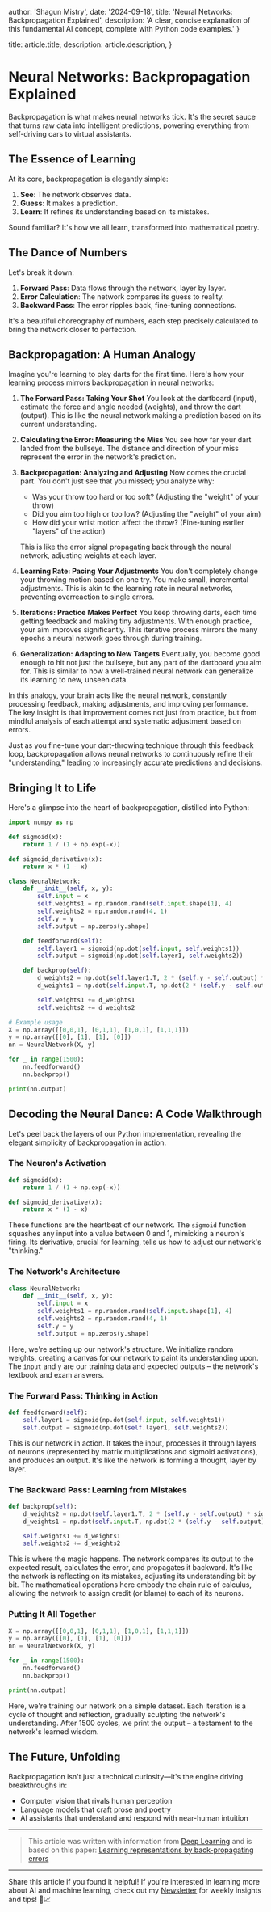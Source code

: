 
  author: 'Shagun Mistry',
  date: '2024-09-18',
  title:
    'Neural Networks: Backpropagation Explained',
  description: 'A clear, concise explanation of this fundamental AI concept, complete with Python code examples.'
}

  title: article.title,
  description: article.description,
}


# Neural Networks: Backpropagation Explained

Backpropagation is what makes neural networks tick. It's the secret sauce that turns raw data into intelligent predictions, powering everything from self-driving cars to virtual assistants.

## The Essence of Learning

At its core, backpropagation is elegantly simple:

1. **See**: The network observes data.
2. **Guess**: It makes a prediction.
3. **Learn**: It refines its understanding based on its mistakes.

Sound familiar? It's how we all learn, transformed into mathematical poetry.

## The Dance of Numbers

Let's break it down:

1. **Forward Pass**: Data flows through the network, layer by layer.
2. **Error Calculation**: The network compares its guess to reality.
3. **Backward Pass**: The error ripples back, fine-tuning connections.

It's a beautiful choreography of numbers, each step precisely calculated to bring the network closer to perfection.

## Backpropagation: A Human Analogy

Imagine you're learning to play darts for the first time. Here's how your learning process mirrors backpropagation in neural networks:

1. **The Forward Pass: Taking Your Shot**
   You look at the dartboard (input), estimate the force and angle needed (weights), and throw the dart (output). This is like the neural network making a prediction based on its current understanding.

2. **Calculating the Error: Measuring the Miss**
   You see how far your dart landed from the bullseye. The distance and direction of your miss represent the error in the network's prediction.

3. **Backpropagation: Analyzing and Adjusting**
   Now comes the crucial part. You don't just see that you missed; you analyze why:
   - Was your throw too hard or too soft? (Adjusting the "weight" of your throw)
   - Did you aim too high or too low? (Adjusting the "weight" of your aim)
   - How did your wrist motion affect the throw? (Fine-tuning earlier "layers" of the action)

   This is like the error signal propagating back through the neural network, adjusting weights at each layer.

4. **Learning Rate: Pacing Your Adjustments**
   You don't completely change your throwing motion based on one try. You make small, incremental adjustments. This is akin to the learning rate in neural networks, preventing overreaction to single errors.

5. **Iterations: Practice Makes Perfect**
   You keep throwing darts, each time getting feedback and making tiny adjustments. With enough practice, your aim improves significantly. This iterative process mirrors the many epochs a neural network goes through during training.

6. **Generalization: Adapting to New Targets**
   Eventually, you become good enough to hit not just the bullseye, but any part of the dartboard you aim for. This is similar to how a well-trained neural network can generalize its learning to new, unseen data.

In this analogy, your brain acts like the neural network, constantly processing feedback, making adjustments, and improving performance. The key insight is that improvement comes not just from practice, but from mindful analysis of each attempt and systematic adjustment based on errors.

Just as you fine-tune your dart-throwing technique through this feedback loop, backpropagation allows neural networks to continuously refine their "understanding," leading to increasingly accurate predictions and decisions.


## Bringing It to Life

Here's a glimpse into the heart of backpropagation, distilled into Python:

```python
import numpy as np

def sigmoid(x):
    return 1 / (1 + np.exp(-x))

def sigmoid_derivative(x):
    return x * (1 - x)

class NeuralNetwork:
    def __init__(self, x, y):
        self.input = x
        self.weights1 = np.random.rand(self.input.shape[1], 4)
        self.weights2 = np.random.rand(4, 1)
        self.y = y
        self.output = np.zeros(y.shape)

    def feedforward(self):
        self.layer1 = sigmoid(np.dot(self.input, self.weights1))
        self.output = sigmoid(np.dot(self.layer1, self.weights2))

    def backprop(self):
        d_weights2 = np.dot(self.layer1.T, 2 * (self.y - self.output) * sigmoid_derivative(self.output))
        d_weights1 = np.dot(self.input.T, np.dot(2 * (self.y - self.output) * sigmoid_derivative(self.output), self.weights2.T) * sigmoid_derivative(self.layer1))

        self.weights1 += d_weights1
        self.weights2 += d_weights2

# Example usage
X = np.array([[0,0,1], [0,1,1], [1,0,1], [1,1,1]])
y = np.array([[0], [1], [1], [0]])
nn = NeuralNetwork(X, y)

for _ in range(1500):
    nn.feedforward()
    nn.backprop()

print(nn.output)
```

## Decoding the Neural Dance: A Code Walkthrough

Let's peel back the layers of our Python implementation, revealing the elegant simplicity of backpropagation in action.

### The Neuron's Activation

```python
def sigmoid(x):
    return 1 / (1 + np.exp(-x))

def sigmoid_derivative(x):
    return x * (1 - x)
```

These functions are the heartbeat of our network. The `sigmoid` function squashes any input into a value between 0 and 1, mimicking a neuron's firing. Its derivative, crucial for learning, tells us how to adjust our network's "thinking."

### The Network's Architecture

```python
class NeuralNetwork:
    def __init__(self, x, y):
        self.input = x
        self.weights1 = np.random.rand(self.input.shape[1], 4)
        self.weights2 = np.random.rand(4, 1)
        self.y = y
        self.output = np.zeros(y.shape)
```

Here, we're setting up our network's structure. We initialize random weights, creating a canvas for our network to paint its understanding upon. The `input` and `y` are our training data and expected outputs – the network's textbook and exam answers.

### The Forward Pass: Thinking in Action

```python
def feedforward(self):
    self.layer1 = sigmoid(np.dot(self.input, self.weights1))
    self.output = sigmoid(np.dot(self.layer1, self.weights2))
```

This is our network in action. It takes the input, processes it through layers of neurons (represented by matrix multiplications and sigmoid activations), and produces an output. It's like the network is forming a thought, layer by layer.

### The Backward Pass: Learning from Mistakes

```python
def backprop(self):
    d_weights2 = np.dot(self.layer1.T, 2 * (self.y - self.output) * sigmoid_derivative(self.output))
    d_weights1 = np.dot(self.input.T, np.dot(2 * (self.y - self.output) * sigmoid_derivative(self.output), self.weights2.T) * sigmoid_derivative(self.layer1))

    self.weights1 += d_weights1
    self.weights2 += d_weights2
```

This is where the magic happens. The network compares its output to the expected result, calculates the error, and propagates it backward. It's like the network is reflecting on its mistakes, adjusting its understanding bit by bit. The mathematical operations here embody the chain rule of calculus, allowing the network to assign credit (or blame) to each of its neurons.

### Putting It All Together

```python
X = np.array([[0,0,1], [0,1,1], [1,0,1], [1,1,1]])
y = np.array([[0], [1], [1], [0]])
nn = NeuralNetwork(X, y)

for _ in range(1500):
    nn.feedforward()
    nn.backprop()

print(nn.output)
```

Here, we're training our network on a simple dataset. Each iteration is a cycle of thought and reflection, gradually sculpting the network's understanding. After 1500 cycles, we print the output – a testament to the network's learned wisdom.

## The Future, Unfolding

Backpropagation isn't just a technical curiosity—it's the engine driving breakthroughs in:

- Computer vision that rivals human perception
- Language models that craft prose and poetry
- AI assistants that understand and respond with near-human intuition



---

> This article was written with information from [Deep Learning](https://www.deeplearningbook.org/) and is based on this paper:
> [Learning representations by back-propagating errors](https://www.nature.com/articles/323533a0)

---

Share this article if you found it helpful!
If you're interested in learning more about AI and machine learning, check out my [Newsletter](https://shaguns-newsletter.beehiiv.com/subscribe) for weekly insights and tips! 🤖📈
